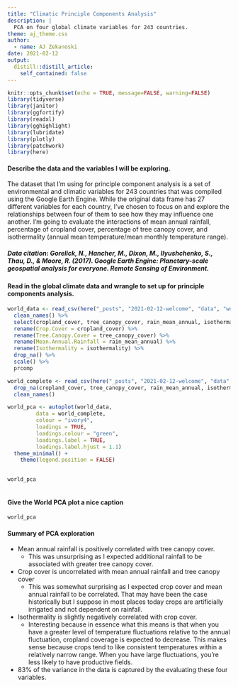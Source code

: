 ```yaml
---
title: "Climatic Principle Components Analysis"
description: |
  PCA on four global climate variables for 243 countries.
theme: aj_theme.css
author:
  - name: AJ Zekanoski
date: 2021-02-12
output:
  distill::distill_article:
    self_contained: false
---
```



```r
knitr::opts_chunk$set(echo = TRUE, message=FALSE, warning=FALSE)
library(tidyverse)
library(janitor)
library(ggfortify)
library(readxl)
library(gghighlight)
library(lubridate)
library(plotly)
library(patchwork)
library(here)
```


#### Describe the data and the variables I will be exploring.

The dataset that I'm using for principle component analysis is a set of environmental and climatic variables for 243 countries that was compiled using the Google Earth Engine. While the original data frame has 27 different variables for each country, I've chosen to focus on and explore the relationships between four of them to see how they may influence one another. I'm going to evaluate the interactions of mean annual rainfall, percentage of cropland cover, percentage of tree canopy cover, and isothermality (annual mean temperature/mean monthly temperature range). 

##### Data citation: Gorelick, N., Hancher, M., Dixon, M., Ilyushchenko, S., Thau, D., & Moore, R. (2017). Google Earth Engine: Planetary-scale geospatial analysis for everyone. Remote Sensing of Environment.



#### Read in the global climate data and wrangle to set up for principle components analysis. 
```r
world_data <- read_csv(here("_posts", "2021-02-12-welcome", "data", "world_env_vars.csv")) %>% 
  clean_names() %>% 
  select(cropland_cover, tree_canopy_cover, rain_mean_annual, isothermality) %>% 
  rename(Crop.Cover = cropland_cover) %>% 
  rename(Tree.Canopy.Cover = tree_canopy_cover) %>% 
  rename(Mean.Annual.Rainfall = rain_mean_annual) %>% 
  rename(Isothermality = isothermality) %>% 
  drop_na() %>% 
  scale() %>% 
  prcomp

world_complete <- read_csv(here("_posts", "2021-02-12-welcome", "data", "world_env_vars.csv")) %>% 
  drop_na(cropland_cover, tree_canopy_cover, rain_mean_annual, isothermality) %>% 
  clean_names()

world_pca <- autoplot(world_data,
         data = world_complete,
         colour = "ivory4",
         loadings = TRUE,
         loadings.colour = "green",
         loadings.label = TRUE,
         loadings.label.hjust = 1.1)
  theme_minimal() +
    theme(legend.position = FALSE)

  
world_pca
  
```


#### Give the World PCA plot a nice caption

```r
world_pca
```

#### Summary of PCA exploration
* Mean annual rainfall is positively correlated with tree canopy cover. 
  * This was unsurprising as I expected additional rainfall to be associated with greater tree canopy cover.
* Crop cover is uncorrelated with mean annual rainfall and tree canopy cover
  * This was somewhat surprising as I expected crop cover and mean annual rainfall to be correlated. That may have been the case historically but I suppose in most places today crops are artificially irrigated and not dependent on rainfall.
* Isothermality is slightly negatively correlated with crop cover.
  * Interesting because in essence what this means is that when you have a greater level of temperature fluctuations relative to the annual fluctuation, cropland coverage is expected to decrease. This makes sense because crops tend to like consistent temperatures within a relatively narrow range. When you have large fluctuations, you're less likely to have productive fields. 
* 83% of the variance in the data is captured by the evaluating these four variables. 
